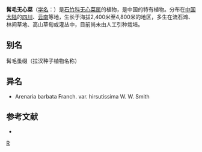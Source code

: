 {{Speciesbox
| taxon = Arenaria(植物) barbata
| binomial_authority = Franch.
| subdivision_ranks =[[变种|变种]]
| subdivision =
* 髯毛无心菜 ''A. b.'' var. ''barbata''
* [[硬毛无心菜|硬毛无心菜]] ''A. b.'' var. ''hirsutissima''
}}

'''髯毛无心菜'''（[[学名|学名]]：{{lang|la|''Arenaria barbata''}}）是[[石竹科|石竹科]][[无心菜属|无心菜属]]的植物，是中国的特有植物。分布在[[中国大陆|中国大陆]]的[[四川|四川]]、[[云南|云南]]等地，生长于海拔2,400米至4,800米的地区，多生在流石滩、林间草地、高山草甸或灌丛中，目前尚未由人工引种栽培。

== 别名 ==
髯毛蚤缀（拉汉种子植物名称）

== 异名 ==
* Arenaria barbata Franch. var. hirsutissima W. W. Smith

== 参考文献 ==
<div class="references-small">
* {{cite web| url =http://www.bioinfo.cn/db05/KmzwSpecies.php?action=view&id=2588| title =髯毛无心菜（原变种）| work =《中国高等植物数据库全库》| publisher =中国科学院微生物研究所| author =昆明植物研究所| accessdate =2009-02-23| deadurl =yes| archiveurl =https://web.archive.org/web/20160305063018/http://www.bioinfo.cn/db05/KmzwSpecies.php?action=view&id=2588| archivedate =2016-03-05}}
</div>

{{taxonbar}}
[[Category:无心菜属|R]]